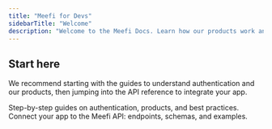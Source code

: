 ```yaml
---
title: "Meefi for Devs"
sidebarTitle: "Welcome"
description: "Welcome to the Meefi Docs. Learn how our products work and explore the full API reference."
---
```


## Start here

We recommend starting with the guides to understand authentication and our products, then jumping into the API reference to integrate your app.

<Columns cols={2}>
  <Card title="Guides" icon="newspaper" href="/development">
    Step-by-step guides on authentication, products, and best practices.
  </Card>
  <Card
    title="API Reference"
    icon="chart-network"
    href="/api-reference/introduction"
  >
    Connect your app to the Meefi API: endpoints, schemas, and examples.
  </Card>
</Columns>
